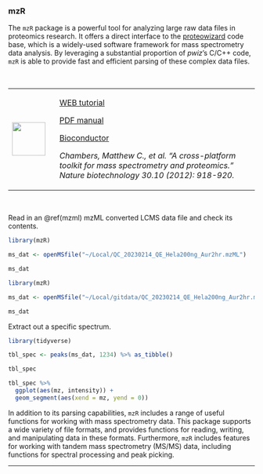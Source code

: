 ### mzR

The `mzR` package is a powerful tool for analyzing large raw data files in proteomics research. It offers a direct interface to the [proteowizard](http://proteowizard.sourceforge.net/) code base, which is a widely-used software framework for mass spectrometry data analysis. By leveraging a substantial proportion of *pwiz*'s C/C++ code, `mzR` is able to provide fast and efficient parsing of these complex data files.

\

+---------------------------------+---------------------------------------------------------------------------------------------------------------------------------------------+
| ![](images/05.png){height="68"} | [WEB tutorial](https://lgatto.github.io/2020-02-17-RProt-Berlin/raw-ms-data-mzr-and-msnbase.html)                                           |
|                                 |                                                                                                                                             |
|                                 | [PDF manual](https://bioconductor.org/packages/release/bioc/manuals/mzR/man/mzR.pdf)                                                        |
|                                 |                                                                                                                                             |
|                                 | [Bioconductor](https://bioconductor.org/packages/release/bioc/html/mzR.html)                                                                |
|                                 |                                                                                                                                             |
|                                 | *Chambers, Matthew C., et al. "A cross-platform toolkit for mass spectrometry and proteomics." Nature biotechnology 30.10 (2012): 918-920.* |
+---------------------------------+---------------------------------------------------------------------------------------------------------------------------------------------+

\


Read in an \@ref(mzml) mzML converted LCMS data file and check its contents.
```r
library(mzR)

ms_dat <- openMSfile("~/Local/QC_20230214_QE_Hela200ng_Aur2hr.mzML")

ms_dat
```

```r
library(mzR)

ms_dat <- openMSfile("~/Local/gitdata/QC_20230214_QE_Hela200ng_Aur2hr.mzML")

ms_dat
```

Extract out a specific spectrum.
```r
library(tidyverse)

tbl_spec <- peaks(ms_dat, 1234) %>% as_tibble()

tbl_spec
```

```r
tbl_spec %>% 
  ggplot(aes(mz, intensity)) + 
  geom_segment(aes(xend = mz, yend = 0))
```

In addition to its parsing capabilities, `mzR` includes a range of useful functions for working with mass spectrometry data. This package supports a wide variety of file formats, and provides functions for reading, writing, and manipulating data in these formats. Furthermore, `mzR` includes features for working with tandem mass spectrometry (MS/MS) data, including functions for spectral processing and peak picking.

---
